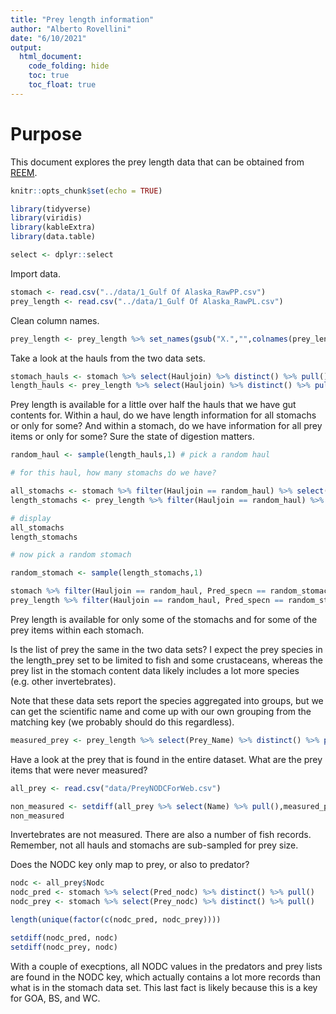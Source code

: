 ```yaml
---
title: "Prey length information"
author: "Alberto Rovellini"
date: "6/10/2021"
output:
  html_document:
    code_folding: hide
    toc: true
    toc_float: true
---
```


# Purpose

This document explores the prey length data that can be obtained from [REEM](https://apps-afsc.fisheries.noaa.gov/refm/reem/webdietdata/dietdataintro.php).

```r
knitr::opts_chunk$set(echo = TRUE)
```

```r
library(tidyverse)
library(viridis)
library(kableExtra)
library(data.table)
```

```r
select <- dplyr::select
```

Import data.
```r
stomach <- read.csv("../data/1_Gulf Of Alaska_RawPP.csv")
prey_length <- read.csv("../data/1_Gulf Of Alaska_RawPL.csv")
```

Clean column names.
```r
prey_length <- prey_length %>% set_names(gsub("X.","",colnames(prey_length)))
```

Take a look at the hauls from the two data sets.
```r
stomach_hauls <- stomach %>% select(Hauljoin) %>% distinct() %>% pull()
length_hauls <- prey_length %>% select(Hauljoin) %>% distinct() %>% pull()
```

Prey length is available for a little over half the hauls that we have gut contents for. Within a haul, do we have length information for all stomachs or only for some? And within a stomach, do we have information for all prey items or only for some? Sure the state of digestion matters.
```r
random_haul <- sample(length_hauls,1) # pick a random haul

# for this haul, how many stomachs do we have?

all_stomachs <- stomach %>% filter(Hauljoin == random_haul) %>% select(Pred_specn) %>% distinct() %>% arrange() %>% pull() 
length_stomachs <- prey_length %>% filter(Hauljoin == random_haul) %>% select(Pred_specn) %>% distinct() %>% arrange() %>% pull() 

# display
all_stomachs
length_stomachs

# now pick a random stomach 

random_stomach <- sample(length_stomachs,1)

stomach %>% filter(Hauljoin == random_haul, Pred_specn == random_stomach)
prey_length %>% filter(Hauljoin == random_haul, Pred_specn == random_stomach)
```
Prey length is available for only some of the stomachs and for some of the prey items within each stomach.

Is the list of prey the same in the two data sets? I expect the prey species in the length_prey set to be limited to fish and some crustaceans, whereas the prey list in the stomach content data likely includes a lot more species (e.g. other invertebrates).

Note that these data sets report the species aggregated into groups, but we can get the scientific name and come up with our own grouping from the matching key (we probably should do this regardless).
```r
measured_prey <- prey_length %>% select(Prey_Name) %>% distinct() %>% pull()
```

Have a look at the prey that is found in the entire dataset. What are the prey items that were never measured?
```r
all_prey <- read.csv("data/PreyNODCForWeb.csv")

non_measured <- setdiff(all_prey %>% select(Name) %>% pull(),measured_prey)
non_measured
```

Invertebrates are not measured. There are also a number of fish records. Remember, not all hauls and stomachs are sub-sampled for prey size.

Does the NODC key only map to prey, or also to predator?
```r
nodc <- all_prey$Nodc
nodc_pred <- stomach %>% select(Pred_nodc) %>% distinct() %>% pull()
nodc_prey <- stomach %>% select(Prey_nodc) %>% distinct() %>% pull()

length(unique(factor(c(nodc_pred, nodc_prey))))

setdiff(nodc_pred, nodc)
setdiff(nodc_prey, nodc)
```
With a couple of execptions, all NODC values in the predators and prey lists are found in the NODC key, which actually contains a lot more records than what is in the stomach data set. This last fact is likely because this is a key for GOA, BS, and WC. 

